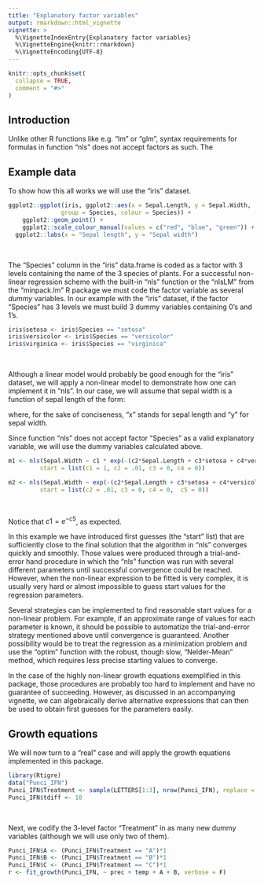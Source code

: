 ```yaml
---
title: "Explanatory factor variables"
output: rmarkdown::html_vignette
vignette: >
  %\VignetteIndexEntry{Explanatory factor variables}
  %\VignetteEngine{knitr::rmarkdown}
  %\VignetteEncoding{UTF-8}
---
```


```r
knitr::opts_chunk$set(
  collapse = TRUE,
  comment = "#>"
)
```


## Introduction

Unlike other R functions like e.g. "lm" or "glm", syntax requirements for formulas in function "nls" does not accept factors as such. The


## Example data

To show how this all works we will use the "iris" dataset.


```r
ggplot2::ggplot(iris, ggplot2::aes(x = Sepal.Length, y = Sepal.Width,
               group = Species, colour = Species)) + 
    ggplot2::geom_point() +
    ggplot2::scale_colour_manual(values = c("red", "blue", "green")) +
  ggplot2::labs(x = "Sepal length", y = "Sepal width")
```

<br>

The "Species" column in the "iris" data.frame is coded as a factor with 3 levels containing the name of the 3 species of plants. For a successful non-linear regression scheme with the built-in "nls" function or the "nlsLM" from the "minpack.lm" R package we must code the factor variable as several *dummy* variables. In our example with the "iris" dataset, if the factor "Species" has 3 levels we must build 3 dummy variables containing 0's and 1's.

```r
iris$setosa <- iris$Species == "setosa"
iris$versicolor <- iris$Species == "versicolor"
iris$virginica <- iris$Species == "virginica"
```

<br>

Although a linear model would probably be good enough for the "iris" dataset, we will apply a non-linear model to demonstrate how one can implement it in "nls". In our case, we will assume that sepal width is a function of sepal length of the form:

```{=tex}
\begin{equation}
f\left(y\right)=c1\cdot\ e^{-\left(c2\cdot x+Species\right)}
\end{equation}
```

where, for the sake of conciseness, "x" stands for sepal length and "y" for sepal width.
<br>

Since function "nls" does not accept factor "Species" as a valid explanatory variable, we will use the dummy variables calculated above.

```r
m1 <- nls(Sepal.Width ~ c1 * exp(-(c2*Sepal.Length + c3*setosa + c4*versicolor)), iris,
         start = list(c1 = 1, c2 = .01, c3 = 0, c4 = 0))

m2 <- nls(Sepal.Width ~ exp(-(c2*Sepal.Length + c3*setosa + c4*versicolor + c5*virginica)), iris,
         start = list(c2 = .01, c3 = 0, c4 = 0,  c5 = 0))
```

<br>

Notice that $c1=e^{-c5}$, as expected.

In this example we have introduced first guesses (the "start" list) that are sufficiently close to the final solution that the algorithm in "nls" converges quickly and smoothly. Those values were produced through a trial-and-error hand procedure in which the "nls" function was run with several different parameters until successful convergence could be reached. However, when the non-linear expression to be fitted is very complex, it is usually very hard or almost impossible to guess start values for the regression parameters.

Several strategies can be implemented to find reasonable start values for a non-linear problem. For example, if an approximate range of values for each parameter is known, it should be possible to automatize the trial-and-error strategy mentioned above until convergence is guaranteed. Another possibility would be to treat the regression as a minimization problem and use the "optim" function with the robust, though slow, "Nelder-Mean" method, which requires less precise starting values to converge.

In the case of the highly non-linear growth equations exemplified in this package, those procedures are probably too hard to implement and have no guarantee of succeeding. However, as discussed in an accompanying vignette, we can algebraically derive alternative expressions that can then be used to obtain first guesses for the parameters easily.



## Growth equations

We will now turn to a "real" case and will apply the growth equations implemented in this package.

```r
library(Rtigre)
data("Punci_IFN")
Punci_IFN$Treatment <- sample(LETTERS[1:3], nrow(Punci_IFN), replace = T)
Punci_IFN$tdiff <- 10
```


<br>

Next, we codify the 3-level factor "Treatment" in as many new dummy variables (although we will use only two of them).

```r
Punci_IFN$A <- (Punci_IFN$Treatment == "A")*1
Punci_IFN$B <- (Punci_IFN$Treatment == "B")*1
Punci_IFN$C <- (Punci_IFN$Treatment == "C")*1
r <- fit_growth(Punci_IFN, ~ prec + temp + A + B, verbose = F)
```

